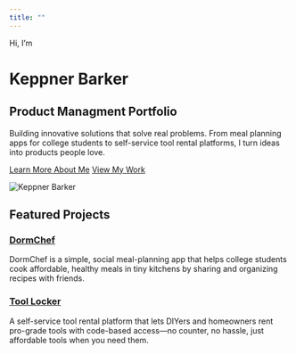 ```yaml
---
title: ""
---
```


::: {.hero-section}

::: {.social-sidebar}
<a href="https://linkedin.com/in/keppnerbarker" target="_blank" aria-label="LinkedIn">
  <i class="fab fa-linkedin"></i>
</a>
<a href="https://github.com/keppnerbarker7" target="_blank" aria-label="GitHub">
  <i class="fab fa-github"></i>
</a>
<a href="https://instagram.com/keppnerbarker" target="_blank" aria-label="Instagram">
  <i class="fab fa-instagram"></i>
</a>
:::

::: {.hero-content}

::: {.hero-text}
<p class="hero-intro">Hi, I'm</p>
<h1 class="hero-title">Keppner Barker</h1>
<h2 class="hero-subtitle">Product Managment Portfolio</h2>
<p class="hero-description">Building innovative solutions that solve real problems. From meal planning apps for college students to self-service tool rental platforms, I turn ideas into products people love.</p>
<a href="about.qmd" class="btn-primary-custom">Learn More About Me</a>
<a href="projects/project-1.qmd" class="btn-secondary-custom">View My Work</a>
:::

::: {.hero-image}
<img src="images/headshot1.png" alt="Keppner Barker">
:::

:::

:::

## Featured Projects

::: {.g-col-12 .g-col-md-6 .card}

### [DormChef](projects/project-1.qmd)
DormChef is a simple, social meal-planning app that helps college students cook affordable, healthy meals in tiny kitchens by sharing and organizing recipes with friends.

:::

::: {.g-col-12 .g-col-md-6 .card}

### [Tool Locker](projects/project-7.qmd)
A self-service tool rental platform that lets DIYers and homeowners rent pro-grade tools with code-based access—no counter, no hassle, just affordable tools when you need them.

:::


